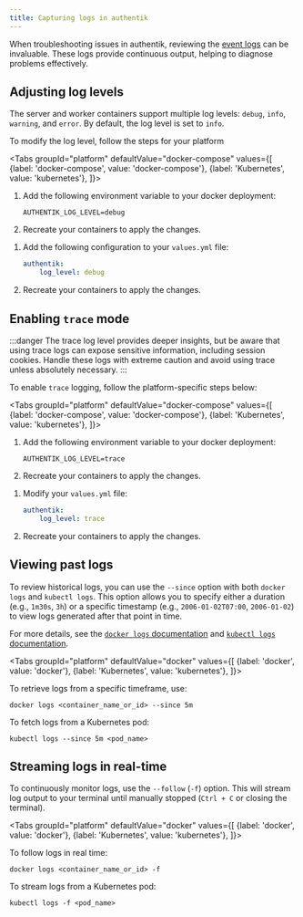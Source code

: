 ```yaml
---
title: Capturing logs in authentik
---
```


When troubleshooting issues in authentik, reviewing the [event logs](../sys-mgmt/events/index.md) can be invaluable. These logs provide continuous output, helping to diagnose problems effectively.

## Adjusting log levels

The server and worker containers support multiple log levels: `debug`, `info`, `warning`, and `error`. By default, the log level is set to `info`.

To modify the log level, follow the steps for your platform


<Tabs
  groupId="platform"
  defaultValue="docker-compose"
  values={[
    {label: 'docker-compose', value: 'docker-compose'},
    {label: 'Kubernetes', value: 'kubernetes'},
  ]}>
  <TabItem value="docker-compose">

1. Add the following environment variable to your docker deployment:

    ```shell
    AUTHENTIK_LOG_LEVEL=debug
    ```

2. Recreate your containers to apply the changes.

  </TabItem>
  <TabItem value="kubernetes">

1. Add the following configuration to your `values.yml` file:

    ```yaml
    authentik:
        log_level: debug
    ```

2. Recreate your containers to apply the changes.

  </TabItem>
</Tabs>

## Enabling `trace` mode

:::danger
The trace log level provides deeper insights, but be aware that using trace logs can expose sensitive information, including session cookies. Handle these logs with extreme caution and avoid using trace unless absolutely necessary.
:::

To enable `trace` logging, follow the platform-specific steps below:

<Tabs
  groupId="platform"
  defaultValue="docker-compose"
  values={[
    {label: 'docker-compose', value: 'docker-compose'},
    {label: 'Kubernetes', value: 'kubernetes'},
  ]}>
  <TabItem value="docker-compose">

1. Add the following environment variable to your docker deployment:

    ```shell
    AUTHENTIK_LOG_LEVEL=trace
    ```

2. Recreate your containers to apply the changes.

  </TabItem>
  <TabItem value="kubernetes">

1. Modify your `values.yml` file:

    ```yaml
    authentik:
        log_level: trace
    ```

2. Recreate your containers to apply the changes.

  </TabItem>
</Tabs>

## Viewing past logs

To review historical logs, you can use the `--since` option with both `docker logs` and `kubectl logs`. This option allows you to specify either a duration (e.g., `1m30s`, `3h`) or a specific timestamp (e.g., `2006-01-02T07:00`, `2006-01-02`) to view logs generated after that point in time.

For more details, see the [`docker logs` documentation](https://docs.docker.com/reference/cli/docker/container/logs/) and [`kubectl logs` documentation](https://kubernetes.io/docs/reference/kubectl/generated/kubectl_logs/).

<Tabs
  groupId="platform"
  defaultValue="docker"
  values={[
    {label: 'docker', value: 'docker'},
    {label: 'Kubernetes', value: 'kubernetes'},
  ]}>
  <TabItem value="docker-compose">

To retrieve logs from a specific timeframe, use:

```shell
docker logs <container_name_or_id> --since 5m
```

  </TabItem>
  <TabItem value="kubernetes">

To fetch logs from a Kubernetes pod:

```shell
kubectl logs --since 5m <pod_name>
```

  </TabItem>
</Tabs>

## Streaming logs in real-time

To continuously monitor logs, use the `--follow` (`-f`) option. This will stream log output to your terminal until manually stopped (`Ctrl + C` or closing the terminal).

<Tabs
  groupId="platform"
  defaultValue="docker"
  values={[
    {label: 'docker', value: 'docker'},
    {label: 'Kubernetes', value: 'kubernetes'},
  ]}>
  <TabItem value="docker">

To follow logs in real time:

```shell
docker logs <container_name_or_id> -f
```

  </TabItem>
  <TabItem value="kubernetes">

To stream logs from a Kubernetes pod:

```shell
kubectl logs -f <pod_name>
```

  </TabItem>
</Tabs>
